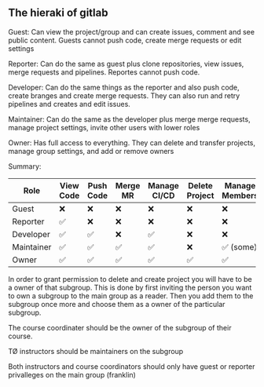 ## The hieraki of gitlab

Guest: Can view the project/group and can create issues, comment and see public content.
Guests cannot push code, create merge requests or edit settings

Reporter: Can do the same as guest plus clone repositories, view issues, merge requests and pipelines. 
Reportes cannot push code.

Developer: Can do the same things as the reporter and also push code, create branges and create merge requests.
They can also run and retry pipelines and creates and edit issues.

Maintainer: Can do the same as the developer plus merge merge requests, manage project settings, invite other users with lower roles

Owner: Has full access to everything. They can delete and transfer projects, manage group settings, and add or remove owners

Summary:

| Role       | View Code | Push Code | Merge MR | Manage CI/CD | Delete Project | Manage Members |
| ---------- | --------- | --------- | -------- | ------------ | -------------- | -------------- |
| Guest      | ❌         | ❌         | ❌        | ❌            | ❌              | ❌              |
| Reporter   | ✅         | ❌         | ❌        | ❌            | ❌              | ❌              |
| Developer  | ✅         | ✅         | ❌        | ✅            | ❌              | ❌              |
| Maintainer | ✅         | ✅         | ✅        | ✅            | ❌              | ✅ (some)       |
| Owner      | ✅         | ✅         | ✅        | ✅            | ✅              | ✅              |


In order to grant permission to delete and create project you will have to be a owner of that subgroup. This is done by first inviting the person you want to own a subgroup to the main group as a reader. Then you add them to the subgroup once more and choose them as a owner of the particular subgroup.

The course coordinater should be the owner of the subgroup of their course. 

TØ instructors should be maintainers on the subgroup

Both instructors and course coordinators should only have guest or reporter privalleges on the main group (franklin)


